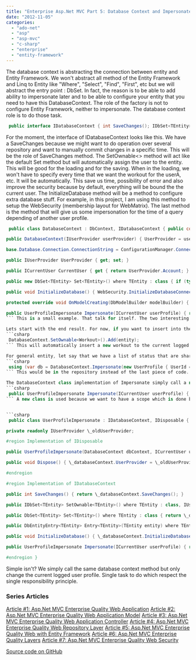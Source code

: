 ```yaml
---
title: "Enterprise Asp.Net MVC Part 5: Database Context and Impersonate data"
date: "2012-11-05"
categories: 
  - "ado-net"
  - "asp"
  - "asp-mvc"
  - "c-sharp"
  - "enterprise"
  - "entity-framework"
---
```


The database context is abstracting the connection between entity and Entity Framework. We won't abstract all method of the Entity Framework and Linq to Entity like "Where", "Select", "Find", "First", etc but we will abstract the entry point : DbSet. In fact, the reason is to be able to add ability to impersonate later and to be able to configure your entity that you need to have this DatabaseContext. The role of the factory is not to configure Entity Framework, neither to impersonate. The database context role is to do those task.


```csharp
 public interface IDatabaseContext { int SaveChanges(); IDbSet<TEntity> SetOwnable<TEntity>() where TEntity : class, IUserOwnable; DbSet<TEntity> Set<TEntity>() where TEntity : class; DbEntityEntry<TEntity> Entry<TEntity>(TEntity entity) where TEntity : class; void InitializeDatabase(); UserProfileImpersonate Impersonate(ICurrentUser userProfile); } 
```

For the moment, the interface of IDatabaseContext looks like this. We have a SaveChanges because we might want to do operation over several repository and want to manually commit changes in a specific time. This will be the role of SaveChanges method. The SetOwnable<> method will act like the default Set method but will automatically assign the user to the entity. This will be good for the loading and for the saving. When in the loading, we won't have to specify every time that we want the workout for the userA, etc. It will be automatically. This save us time, possibility of error and also improve the security because by default, everything will be bound the the current user. The InitializeDatabase method will be a method to configure extra database stuff. For example, in this project, I am using this method to setup the WebSecurity (membership layout for WebMatrix). The last method is the method that will give us some impersonation for the time of a query depending of another user profile.


```csharp
 public class DatabaseContext : DbContext, IDatabaseContext { public const string DEFAULTCONNECTION = "DefaultConnection";

public DatabaseContext(IUserProvider userProvider) { UserProvider = userProvider;

base.Database.Connection.ConnectionString = ConfigurationManager.ConnectionStrings[DEFAULTCONNECTION].ConnectionString; Configuration.ProxyCreationEnabled = false; }

public IUserProvider UserProvider { get; set; }

public ICurrentUser CurrentUser { get { return UserProvider.Account; } }

public new DbSet<TEntity> Set<TEntity>() where TEntity : class { if (typeof(IUserOwnable) is TEntity) { throw new SecurityException("You cannot by pass the ownable security"); } return base.Set<TEntity>(); } public IDbSet<TEntity> SetOwnable<TEntity>() where TEntity : class, IUserOwnable { return new FilteredDbSet<TEntity>(this, entity => entity.UserId == CurrentUser.UserId, entity => entity.UserId = CurrentUser.UserId); }

public void InitializeDatabase() { WebSecurity.InitializeDatabaseConnection(DEFAULTCONNECTION, "UserProfile", "UserId", "UserName", autoCreateTables: true); }

protected override void OnModelCreating(DbModelBuilder modelBuilder) { base.OnModelCreating(modelBuilder); //Call here some other classes to build the configuration of Entity Framework }

public UserProfileImpersonate Impersonate(ICurrentUser userProfile) { return new UserProfileImpersonate(this, userProfile); } } 
``` This is a small example. That talk for itself. The two interesting part is the SetOwnable that use a FilteredDbSet which the code has been trimmed from a version that you can find over the web and that we will discuss later. The other part is the Impersonate method that we will talk now.

Lets start with the end result. For now, if you want to insert into the database a new Workout entity you need in the WorkoutRepository to do : 
```csharp
 DatabaseContext.SetOwnable<Workout>().Add(entity); 
``` This will automatically insert a new workout to the current logged user. If you want to change the user, you could use the Set but because we override the Set method and check if the it inherit from the **IUserOwnable** interface. This is the required interface to use SetOwnable method. This way, we can get the user id. But, to protect developer to by pass this mechanism, an exception is thrown if we use Set method with entity that are ownable. That doesn't mean that you cannot save to an other user, but will require more work with **impersonating**. Why adding some over head and not letting the developer directly use the Set when he want to save an entity to someone else authority? Simply because all entity will inherit from IUserOwnable because it will be a lot easier to work with without having to always specify the user inside the repository. Also, repository doesn't have access directly to the user id. That's say, it's a painful process. Not letting access directly to the Set avoid the mistake to simply user Set method for an entity. An exception will be thrown and the developer will automatically remember to user the SetOwnable method instead. If he really mean to use the Set method, than the impersonate method will be appropriate.

For general entity, let say that we have a list of status that are shared across all entities or shared across all users, the entity won't inherit of **IUserOwnable** because it's not a user ownable entity. So in theory it works, let check in practice! 
```csharp
 using (var db = DatabaseContext.Impersonate(new UserProfile { UserId = 1 })) { db.SetOwnable<Workout>().Add(entity); } 
``` This would be in the repository instead of the last piece of code. As you can see, we impersonate with a UserProfile with the Id 1. The code is around curly bracket and give us the scope of when the impersonation start and end.

The DatabaseContext class implementation of Impersonate simply call a new DbContext. 
```csharp
 public UserProfileImpersonate Impersonate(ICurrentUser userProfile) { return new UserProfileImpersonate(this, userProfile); } 
``` A new class is used because we want to have a scope which is done by inherit from IDisposable interface. we will create a new instance of Impersonate and dispose it to come back with the real Current User and not the impersonate one. The class is mostly the same as the DbContext but has a reference to the user profile before the impersonate because we want to set it back once it's done.


```csharp
 public class UserProfileImpersonate : IDatabaseContext, IDisposable { private readonly DatabaseContext \_databaseContext;

private readonly IUserProvider \_oldUserProvider;

#region Implementation of IDisposable

public UserProfileImpersonate(DatabaseContext dbContext, ICurrentUser userProfile) { \_databaseContext = dbContext; \_oldUserProvider = dbContext.UserProvider; \_databaseContext.UserProvider = new ImpersonateUserProvider(userProfile); }

public void Dispose() { \_databaseContext.UserProvider = \_oldUserProvider; }

#endregion

#region Implementation of IDatabaseContext

public int SaveChanges() { return \_databaseContext.SaveChanges(); }

public IDbSet<TEntity> SetOwnable<TEntity>() where TEntity : class, IUserOwnable { return \_databaseContext.SetOwnable<TEntity>(); }

public DbSet<TEntity> Set<TEntity>() where TEntity : class { return \_databaseContext.Set<TEntity>(); }

public DbEntityEntry<TEntity> Entry<TEntity>(TEntity entity) where TEntity : class { return \_databaseContext.Entry(entity); }

public void InitializeDatabase() { \_databaseContext.InitializeDatabase(); }

public UserProfileImpersonate Impersonate(ICurrentUser userProfile) { return \_databaseContext.Impersonate(userProfile); }

#endregion } 
```

Simple isn't? We simply call the same database context method but only change the current logged user profile. Single task to do which respect the single responsibility principle.

### Series Articles

[Article #1: Asp.Net MVC Enterprise Quality Web Application](http://patrickdesjardins.com/blog/enterprise-asp-net-part-1-mvc-the-planification) [Article #2: Asp.Net MVC Enterprise Quality Web Application Model](http://patrickdesjardins.com/blog/enterprise-asp-net-mvc-part-2-building-the-model) [Article #3: Asp.Net MVC Enterprise Quality Web Application Controller](http://patrickdesjardins.com/blog/enterprise-asp-net-mvc-part-3-controller) [Article #4: Asp.Net MVC Enterprise Quality Web Repository Layer](http://patrickdesjardins.com/blog/enterprise-asp-net-mvc-part-4-repository) [Article #5: Asp.Net MVC Enterprise Quality Web with Entity Framework](http://patrickdesjardins.com/blog/enterprise-asp-net-mvc-part-5-database-context-and-impersonate-data) [Article #6: Asp.Net MVC Enterprise Quality Layers](http://patrickdesjardins.com/blog/enterprise-asp-net-mvc-part-6-the-three-layers-of-validation) [Article #7: Asp.Net MVC Enterprise Quality Web Security](http://patrickdesjardins.com/blog/enterprise-asp-net-mvc-part-7-securing-action-with-role-authorization)

[Source code on GitHub](https://github.com/MrDesjardins/GymWorkout)
